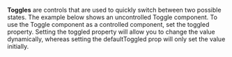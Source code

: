 **Toggles** are controls that are used to quickly switch between two possible states. The example below shows
an uncontrolled Toggle component. To use the Toggle component as a controlled component, set the toggled property.
Setting the toggled property will allow you to change the value dynamically, whereas setting the defaultToggled
prop will only set the value initially.

<!--
### Usage with react
```js
import { Toggle } from 'cdema_uikit';
```

```js
<Toggle
  toggled={true}
  labelA="Off"
  labelB="On"
  onChange={onChange}
  onToggle={onToggle}
  className="some-class"
  id="toggle-1"
/>
```
-->
